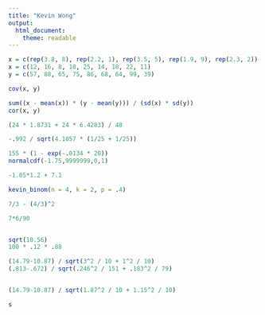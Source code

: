 ```yaml
---
title: "Kevin Wong"
output:
  html_document:
    theme: readable
---
```


```r
x = c(rep(3.8, 8), rep(2.2, 1), rep(3.5, 5), rep(1.9, 9), rep(2.3, 2))
x = c(12, 16, 8, 18, 25, 14, 18, 22, 11)
y = c(57, 88, 65, 75, 86, 68, 64, 99, 39)

cov(x, y)

sum((x - mean(x)) * (y - mean(y))) / (sd(x) * sd(y))
cor(x, y)
```




```r
(24 * 1.8731 + 24 * 6.4283) / 48

-.992 / sqrt(4.1057 * (1/25 + 1/25))
```



```r
155 * (1 - exp(-.0134 * 20))
normalcdf(-1.75,9999999,0,1)

-1.05*1.2 + 7.1

kevin_binom(n = 4, k = 2, p = .4)

7/3 - (4/3)^2

7*6/90


sqrt(10.56)
100 * .12 * .88
```

```r
(14.79-10.87) / sqrt(3^2 / 10 + 1^2 / 10)
(.813-.672) / sqrt(.246^2 / 151 + .183^2 / 79)


(14.79-10.87) / sqrt(1.87^2 / 10 + 1.15^2 / 10)

```

```r
s
```

